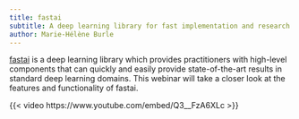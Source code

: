 ```yaml
---
title: fastai
subtitle: A deep learning library for fast implementation and research
author: Marie-Hélène Burle
---
```


:::{.def}

[fastai](https://docs.fast.ai/) is a deep learning library which provides practitioners with high-level components that can quickly and easily provide state-of-the-art results in standard deep learning domains. This webinar will take a closer look at the features and functionality of fastai.

:::

{{< video https://www.youtube.com/embed/Q3__FzA6XLc >}}

<!-- <br> -->
<!-- <script src="https://giscus.app/client.js" -->
<!-- data-repo="WestDRI/arc-training" -->
<!-- data-repo-id="R_kgDOIk69QA" -->
<!-- data-category-id="DIC_kwDOIk69QM4CS9oA" -->
<!-- data-mapping="url" -->
<!-- data-strict="1" -->
<!-- data-reactions-enabled="0" -->
<!-- data-emit-metadata="0" -->
<!-- data-input-position="bottom" -->
<!-- data-theme="preferred_color_scheme" -->
<!-- data-lang="en" -->
<!-- crossorigin="anonymous" -->
<!-- async> -->
<!-- </script> -->
